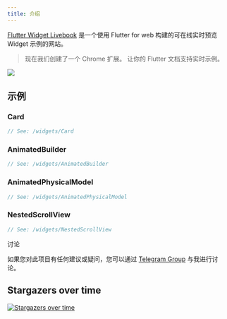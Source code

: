 ```yaml
---
title: 介绍
---
```


[Flutter Widget Livebook](https://flutter-widget.live) 是一个使用 Flutter for web 构建的可在线实时预览 Widget 示例的网站。

> 现在我们创建了一个 Chrome 扩展。 让你的 Flutter 文档支持实时示例。

[![](/images/chrome-web-store.svg)](https://chrome.google.com/webstore/detail/flutter-widget-livebook/lnabimpogllgckbeoneoegflahpefomf)

## 示例

### Card

```dart liveslice=Card
// See: /widgets/Card
```

### AnimatedBuilder

```dart liveslice=AnimatedBuilder height=400px
// See: /widgets/AnimatedBuilder
```

### AnimatedPhysicalModel

```dart liveslice=AnimatedPhysicalModel
// See: /widgets/AnimatedPhysicalModel
```

### NestedScrollView

```dart liveslice=NestedScrollView mockup=iPhone7
// See: /widgets/NestedScrollView
```

讨论

如果您对此项目有任何建议或疑问，您可以通过 [Telegram Group](https://t.me/flutterwidgetlivebook) 与我进行讨论。

## Stargazers over time

[![Stargazers over time](https://starchart.cc/blankapp/flutter-widget-livebook.svg)](https://starchart.cc/blankapp/flutter-widget-livebook)
